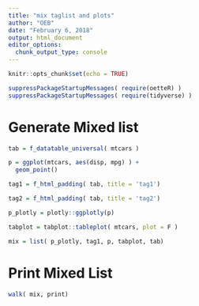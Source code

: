 ```yaml
---
title: "mix taglist and plots"
author: "OEB"
date: "February 6, 2018"
output: html_document
editor_options: 
  chunk_output_type: console
---
```


```r
knitr::opts_chunk$set(echo = TRUE)
```

```r

suppressPackageStartupMessages( require(oetteR) )
suppressPackageStartupMessages( require(tidyverse) )

```


# Generate Mixed list

```r

tab = f_datatable_universal( mtcars )

p = ggplot(mtcars, aes(disp, mpg) ) +
  geom_point()

tag1 = f_html_padding( tab, title = 'tag1')

tag2 = f_html_padding( tab, title = 'tag2') 

p_plotly = plotly::ggplotly(p)

tabplot = tabplot::tableplot( mtcars, plot = F )

mix = list( p_plotly, tag1, p, tabplot, tab)

```

# Print Mixed List

```r


walk( mix, print)


```


